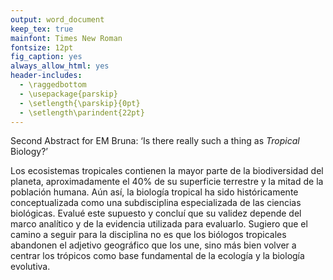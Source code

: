 ```yaml
---
output: word_document
keep_tex: true
mainfont: Times New Roman
fontsize: 12pt
fig_caption: yes
always_allow_html: yes
header-includes:
  - \raggedbottom
  - \usepackage{parskip}
  - \setlength{\parskip}{0pt}
  - \setlength\parindent{22pt}
---
```


Second Abstract for EM Bruna: 'Is there really such a thing as _Tropical_ Biology?'

Los ecosistemas tropicales contienen la mayor parte de la biodiversidad del planeta, aproximadamente el 40% de su superficie terrestre y la mitad de la población humana. Aún así, la biología tropical ha sido históricamente conceptualizada como una subdisciplina especializada de las ciencias biológicas. Evalué este supuesto y concluí que su validez depende del marco analítico y de la evidencia utilizada para evaluarlo. Sugiero que el camino a seguir para la disciplina no es que los biólogos tropicales abandonen el adjetivo geográfico que los une, sino más bien volver a centrar los trópicos como base fundamental de la ecología y la biología evolutiva.

